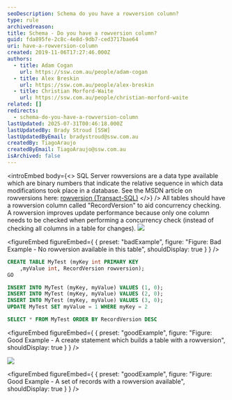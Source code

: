 ```yaml
---
seoDescription: Schema do you have a rowversion column?
type: rule
archivedreason:
title: Schema - Do you have a rowversion column?
guid: fda895fe-2c8c-4e8d-9db7-ced3717bae64
uri: have-a-rowversion-column
created: 2019-11-06T17:27:46.000Z
authors:
  - title: Adam Cogan
    url: https://ssw.com.au/people/adam-cogan
  - title: Alex Breskin
    url: https://ssw.com.au/people/alex-breskin
  - title: Christian Morford-Waite
    url: https://ssw.com.au/people/christian-morford-waite
related: []
redirects:
  - schema-do-you-have-a-rowversion-column
lastUpdated: 2025-07-31T00:46:18.000Z
lastUpdatedBy: Brady Stroud [SSW]
lastUpdatedByEmail: bradystroud@ssw.com.au
createdBy: TiagoAraujo
createdByEmail: TiagoAraujo@ssw.com.au
isArchived: false
---
```


<introEmbed
  body={<>
SQL Server rowversions are a data type available which are binary numbers that indicate the relative sequence in which data modifications took place in a database. See the MSDN article on rowversions here: [rowversion (Transact-SQL)](https://docs.microsoft.com/en-us/sql/t-sql/data-types/rowversion-transact-sql?view=sql-server-ver15&WT.mc_id=DP-MVP-33518)
  </>}
/>
All tables should have a rowversion column called "RecordVersion" to aid concurrency checking. A rowversion improves update performance because only one column needs to be checked when performing a concurrency check (instead of checking all columns in a table for changes).
![](/uploads/rules/have-a-rowversion-column/NoRowversionOnTable.png)

<figureEmbed figureEmbed={ {
  preset: "badExample",
  figure: "Figure: Bad Example - No rowversion available in this table",
  shouldDisplay: true
} } />


```sql
CREATE TABLE MyTest (myKey int PRIMARY KEY
    ,myValue int, RecordVersion rowversion);
GO

INSERT INTO MyTest (myKey, myValue) VALUES (1, 0);
INSERT INTO MyTest (myKey, myValue) VALUES (2, 0);
INSERT INTO MyTest (myKey, myValue) VALUES (3, 0);
UPDATE MyTest SET myValue = 1 WHERE myKey = 2

SELECT * FROM MyTest ORDER BY RecordVersion DESC
```

<figureEmbed figureEmbed={ {
  preset: "goodExample",
  figure: "Figure: Good Example - A create statement which builds a table with a rowversion",
  shouldDisplay: true
} } />


![](/uploads/rules/have-a-rowversion-column/RecordsWithRowversion.jpg)

<figureEmbed figureEmbed={ {
  preset: "goodExample",
  figure: "Figure: Good Example - A set of records with a rowversion available",
  shouldDisplay: true
} } />

